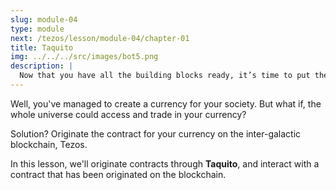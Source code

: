 ```yaml
---
slug: module-04
type: module
next: /tezos/lesson/module-04/chapter-01
title: Taquito
img: ../../../src/images/bot5.png
description: |
  Now that you have all the building blocks ready, it’s time to put them all together! Let’s learn how to interact with smart contracts on the Tezos blockchain through the Javascript library, Taquito. 🚀🌍
---
```

Well, you've managed to create a currency for your society.
But what if, the whole universe could access and trade in your currency?

Solution? Originate the contract for your currency on the inter-galactic blockchain, Tezos.

In this lesson, we'll originate contracts through **Taquito**, and interact with a contract that has been originated on the blockchain.
